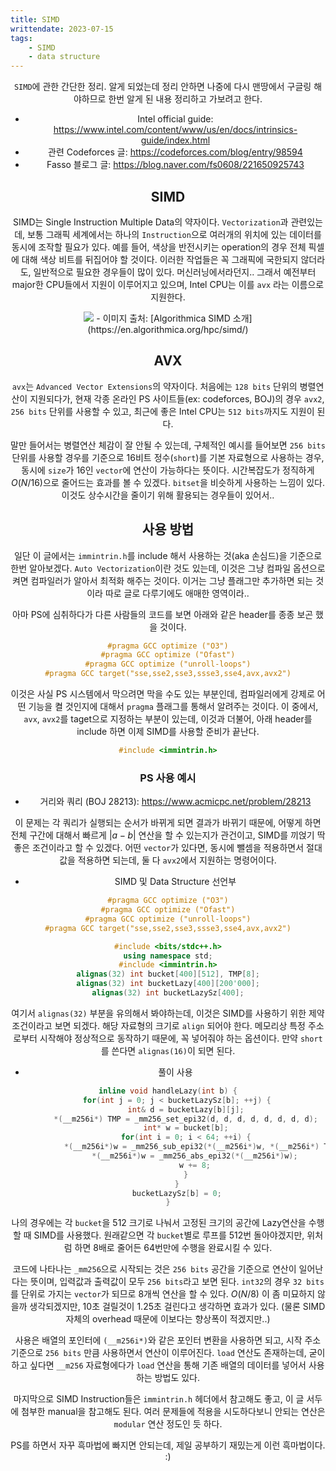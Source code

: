 ---
title: SIMD
writtendate: 2023-07-15
tags:
    - SIMD
    - data structure
---

<Header />

`SIMD`에 관한 간단한 정리. 알게 되었는데 정리 안하면 나중에 다시 맨땅에서 구글링 해야하므로 한번 알게 된 내용 정리하고 가보려고 한다.

- Intel official guide: https://www.intel.com/content/www/us/en/docs/intrinsics-guide/index.html
- 관련 Codeforces 글: https://codeforces.com/blog/entry/98594
- Fasso 블로그 글: https://blog.naver.com/fs0608/221650925743

## SIMD

SIMD는 Single Instruction Multiple Data의 약자이다. `Vectorization`과 관련있는데, 보통 그래픽 세계에서는 하나의 `Instruction`으로 여러개의 위치에 있는 데이터를 동시에 조작할 필요가 있다. 예를 들어, 색상을 반전시키는 operation의 경우 전체 픽셀에 대해 색상 비트를 뒤집어야 할 것이다. 이러한 작업들은 꼭 그래픽에 국한되지 않더라도, 일반적으로 필요한 경우들이 많이 있다. 머신러닝에서라던지.. 그래서 예전부터 major한 CPU들에서 지원이 이루어지고 있으며, Intel CPU는 이를 `avx` 라는 이름으로 지원한다.

<Image src="2023-07-16-12-58-07.png" />
- 이미지 출처: [Algorithmica SIMD 소개](https://en.algorithmica.org/hpc/simd/)

## AVX

`avx`는 `Advanced Vector Extensions`의 약자이다. 처음에는 `128 bits` 단위의 병렬연산이 지원되다가, 현재 각종 온라인 PS 사이트들(ex: codeforces, BOJ)의 경우 `avx2`, `256 bits` 단위를 사용할 수 있고, 최근에 좋은 Intel CPU는 `512 bits`까지도 지원이 된다.

말만 들어서는 병렬연산 체감이 잘 안될 수 있는데, 구체적인 예시를 들어보면 `256 bits` 단위를 사용할 경우를 기준으로 16비트 정수(`short`)를 기본 자료형으로 사용하는 경우, 동시에 `size`가 16인 `vector`에 연산이 가능하다는 뜻이다. 시간복잡도가 정직하게 $O(N/16)$으로 줄어드는 효과를 볼 수 있겠다. `bitset`을 비슷하게 사용하는 느낌이 있다. 이것도 상수시간을 줄이기 위해 활용되는 경우들이 있어서..


## 사용 방법

일단 이 글에서는 `immintrin.h`를 include 해서 사용하는 것(aka 손심드)을 기준으로 한번 알아보겠다. `Auto Vectorization`이란 것도 있는데, 이것은 그냥 컴파일 옵션으로 켜면 컴파일러가 알아서 최적화 해주는 것이다. 이거는 그냥 플래그만 추가하면 되는 것이라 따로 글로 다루기에도 애매한 영역이라..

아마 PS에 심취하다가 다른 사람들의 코드를 보면 아래와 같은 header를 종종 보곤 했을 것이다.

```cpp
#pragma GCC optimize ("O3")
#pragma GCC optimize ("Ofast")
#pragma GCC optimize ("unroll-loops")
#pragma GCC target("sse,sse2,sse3,ssse3,sse4,avx,avx2")
```

이것은 사실 PS 시스템에서 막으려면 막을 수도 있는 부분인데, 컴파일러에게 강제로 어떤 기능을 켤 것인지에 대해서 `pragma` 플래그를 통해서 알려주는 것이다. 이 중에서, `avx`, `avx2`를 taget으로 지정하는 부분이 있는데, 이것과 더불어, 아래 header를 include 하면 이제 SIMD를 사용할 준비가 끝난다.

```cpp
#include <immintrin.h>
```

### PS 사용 예시

- 거리와 쿼리 (BOJ 28213): https://www.acmicpc.net/problem/28213

이 문제는 각 쿼리가 실행되는 순서가 바뀌게 되면 결과가 바뀌기 때문에, 어떻게 하면 전체 구간에 대해서 빠르게 $|a - b|$ 연산을 할 수 있는지가 관건이고, SIMD를 끼얹기 딱 좋은 조건이라고 할 수 있겠다. 어떤 `vector`가 있다면, 동시에 뺄셈을 적용하면서 절대값을 적용하면 되는데, 둘 다 `avx2`에서 지원하는 명령어이다.

- SIMD 및 Data Structure 선언부
```cpp
#pragma GCC optimize ("O3")
#pragma GCC optimize ("Ofast")
#pragma GCC optimize ("unroll-loops")
#pragma GCC target("sse,sse2,sse3,ssse3,sse4,avx,avx2")

#include <bits/stdc++.h>
using namespace std;
#include <immintrin.h>
alignas(32) int bucket[400][512], TMP[8];
alignas(32) int bucketLazy[400][200'000];
alignas(32) int bucketLazySz[400];
```

여기서 `alignas(32)` 부분을 유의해서 봐야하는데, 이것은 SIMD를 사용하기 위한 제약조건이라고 보면 되겠다. 해당 자료형의 크기로 `align` 되어야 한다. 메모리상 특정 주소로부터 시작해야 정상적으로 동작하기 때문에, 꼭 넣어줘야 하는 옵션이다. 만약 `short`를 쓴다면 `alignas(16)`이 되면 된다.

- 풀이 사용
```cpp
inline void handleLazy(int b) {
    for(int j = 0; j < bucketLazySz[b]; ++j) {
        int& d = bucketLazy[b][j];
        *(__m256i*) TMP = _mm256_set_epi32(d, d, d, d, d, d, d, d);
        int* w = bucket[b];
        for(int i = 0; i < 64; ++i) {
            *(__m256i*)w = _mm256_sub_epi32(*(__m256i*)w, *(__m256i*) TMP);
            *(__m256i*)w = _mm256_abs_epi32(*(__m256i*)w);
            w += 8;
        }
    }
    bucketLazySz[b] = 0;
}
```

나의 경우에는 각 `bucket`을 512 크기로 나눠서 고정된 크기의 공간에 Lazy연산을 수행할 때 SIMD를 사용했다. 원래같으면 각 `bucket`별로 루프를 512번 돌아야겠지만, 위처럼 하면 8배로 줄어든 64번만에 수행을 완료시킬 수 있다.

코드에 나타나는 `_mm256`으로 시작되는 것은 `256 bits` 공간을 기준으로 연산이 일어난다는 뜻이며, 입력값과 출력값이 모두 `256 bits`라고 보면 된다. `int32`의 경우 `32 bits`를 단위로 가지는 `vector`가 되므로 8개씩 연산을 할 수 있다. $O(N/8)$ 이 좀 미묘하지 않을까 생각되겠지만, 10초 걸릴것이 1.25초 걸린다고 생각하면 효과가 있다. (물론 SIMD 자체의 overhead 때문에 이보다는 향상폭이 적겠지만..)

사용은 배열의 포인터에 `(__m256i*)`와 같은 포인터 변환을 사용하면 되고, 시작 주소 기준으로 `256 bits` 만큼 사용하면서 연산이 이루어진다. `load` 연산도 존재하는데, 굳이 하고 싶다면 `__m256` 자료형에다가 `load` 연산을 통해 기존 배열의 데이터를 넣어서 사용하는 방법도 있다.

마지막으로 SIMD Instruction들은 `immintrin.h` 헤더에서 참고해도 좋고, 이 글 서두에 첨부한 manual을 참고해도 된다. 여러 문제들에 적용을 시도하다보니 안되는 연산은 `modular` 연산 정도인 듯 하다.

PS를 하면서 자꾸 흑마법에 빠지면 안되는데, 제일 공부하기 재밌는게 이런 흑마법이다. :)

<TagList />
<Comment />
